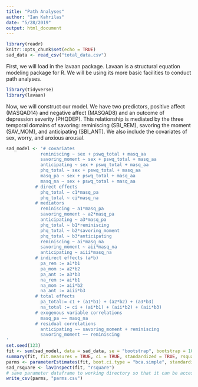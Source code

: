 ```yaml
---
title: "Path Analyses"
author: "Ian Kahrilas"
date: "5/28/2019"
output: html_document
---
```


```r
library(readr)
knitr::opts_chunk$set(echo = TRUE)
sad_data <- read_csv("total_data.csv")
```

First, we will load in the lavaan package. Lavaan is a structural equation modeling package for R. We will be using its more basic facilities to conduct path analyses.

```r
library(tidyverse)
library(lavaan)
```

Now, we will construct our model. We have two predictors, positive affect (MASQAD14) and negative affect (MASQAD8) and an outcome of depression severity (PHQDEP). This relationship is mediated by the three temporal domains of savoring: reminiscing (SBI_REM), savoring the moment (SAV_MOM), and anticipating (SBI_ANT). We also include the covariates of sex, worry, and anxious arousal.

```r
sad_model <- '# covariates
             reminiscing ~ sex + pswq_total + masq_aa
             savoring_moment ~ sex + pswq_total + masq_aa
             anticipating ~ sex + pswq_total + masq_aa
             phq_total ~ sex + pswq_total + masq_aa
             masq_pa ~ sex + pswq_total + masq_aa
             masq_na ~ sex + pswq_total + masq_aa
           # direct effects
             phq_total ~ c1*masq_pa
             phq_total ~ ci*masq_na
           # mediators
             reminiscing ~ a1*masq_pa
             savoring_moment ~ a2*masq_pa
             anticipating ~ a3*masq_pa
             phq_total ~ b1*reminiscing
             phq_total ~ b2*savoring_moment
             phq_total ~ b3*anticipating
             reminiscing ~ ai*masq_na
             savoring_moment ~ aii*masq_na
             anticipating ~ aiii*masq_na
           # indirect effects (a*b)
             pa_rem := a1*b1
             pa_mom := a2*b2
             pa_ant := a3*b3
             na_rem := ai*b1
             na_mom := aii*b2
             na_ant := aiii*b3
           # total effects
             pa_total:= c1 + (a1*b1) + (a2*b2) + (a3*b3)
             na_total := ci + (ai*b1) + (aii*b2) + (aii*b3)
           # exogenous variable correlations
             masq_pa ~~ masq_na
           # residual correlations
             anticipating ~~ savoring_moment + reminiscing
             savoring_moment ~~ reminiscing
'
set.seed(123)
fit <- sem(sad_model, data = sad_data, se = "bootstrap", bootstrap = 10000, meanstructure = TRUE)
summary(fit, fit.measures = TRUE, ci = TRUE, standardized = TRUE, rsquare = TRUE)
parms <- parameterEstimates(fit, boot.ci.type = "bca.simple", standardized = TRUE)
sad_rsquare <- lavInspect(fit, "rsquare")
# save parameter dataframe to working directory so that it can be accessed in the table compiler script.
write_csv(parms, "parms.csv")
```
